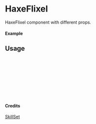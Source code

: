 
<Meta of={HaxeFlixel} title="SkillSet/HaxeFlixel" />

# HaxeFlixel

HaxeFlixel component with different props.

#### Example

<Canvas of={HaxeFlixel.Primary} />

## Usage

```ts
import { HaxeFlixel } from "yadl-ui";

const Example = () => {
  return (
      <HaxeFlixel />
  );
};

export default Example;
```

#### Credits
[SkillSet](https://skillicons.dev)
